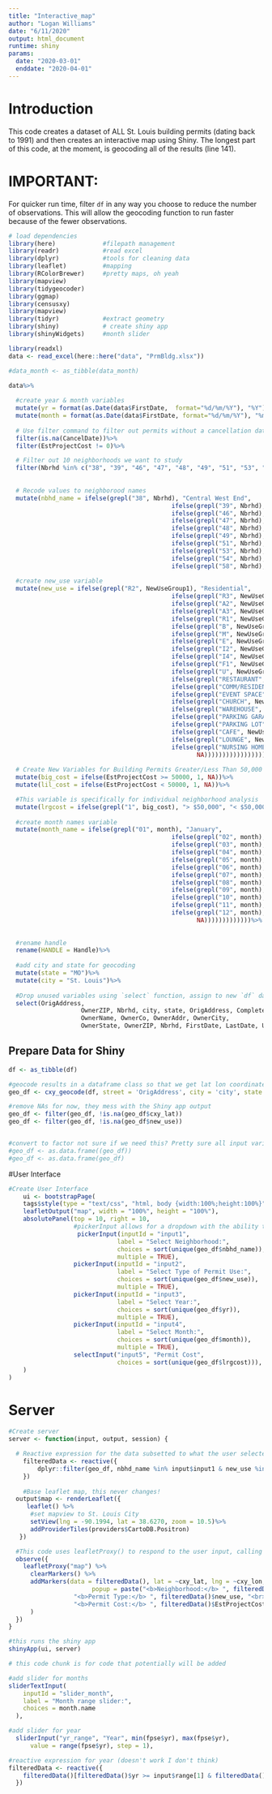 ```yaml
---
title: "Interactive_map"
author: "Logan Williams"
date: "6/11/2020"
output: html_document
runtime: shiny
params: 
  date: "2020-03-01"
  enddate: "2020-04-01"
---
```


# Introduction

This code creates a dataset of ALL St. Louis building permits (dating back to 1991) and then creates an interactive map using Shiny. The longest part of this code, at the moment, is geocoding all of the results (line 141). 

# IMPORTANT:
For quicker run time, filter `df` in any way you choose to reduce the number of observations. This will allow the geocoding function to run faster because of the fewer observations.

```r
# load dependencies
library(here)             #filepath management
library(readr)            #read excel
library(dplyr)            #tools for cleaning data
library(leaflet)          #mapping
library(RColorBrewer)     #pretty maps, oh yeah
library(mapview)
library(tidygeocoder)
library(ggmap)
library(censusxy)
library(mapview)
library(tidyr)            #extract geometry
library(shiny)            # create shiny app
library(shinyWidgets)     #month slider
```

```r
library(readxl)
data <- read_excel(here::here("data", "PrmBldg.xlsx"))

#data_month <- as_tibble(data_month)
```

```r
data%>%
  
  #create year & month variables
  mutate(yr = format(as.Date(data$FirstDate,  format="%d/%m/%Y"), "%Y"))%>%
  mutate(month = format(as.Date(data$FirstDate, format="%d/%m/%Y"), "%m"))%>%
  
  # Use filter command to filter out permits without a cancellation date and with cost of $0
  filter(is.na(CancelDate))%>%
  filter(EstProjectCost != 0)%>% 

  # Filter out 10 neighborhoods we want to study
  filter(Nbrhd %in% c("38", "39", "46", "47", "48", "49", "51", "53", "54", "58"))%>%
  
  
  # Recode values to neighborood names
  mutate(nbhd_name = ifelse(grepl("38", Nbrhd), "Central West End",
                                             ifelse(grepl("39", Nbrhd), "Forest Park Southeast",
                                             ifelse(grepl("46", Nbrhd), "Skinker DeBaliviere",  
                                             ifelse(grepl("47", Nbrhd), "DeBaliviere Place",
                                             ifelse(grepl("48", Nbrhd), "West End",
                                             ifelse(grepl("49", Nbrhd), "Visitation Park",       
                                             ifelse(grepl("51", Nbrhd), "Academy",       
                                             ifelse(grepl("53", Nbrhd), "Fountain Park",       
                                             ifelse(grepl("54", Nbrhd), "Lewis Place",       
                                             ifelse(grepl("58", Nbrhd), "Vandeventer", NA)))))))))))%>%
  
  #create new_use variable
  mutate(new_use = ifelse(grepl("R2", NewUseGroup1), "Residential",
                                             ifelse(grepl("R3", NewUseGroup1), "Residential",
                                             ifelse(grepl("A2", NewUseGroup1), "Commercial",
                                             ifelse(grepl("A3", NewUseGroup1), "Commercial",
                                             ifelse(grepl("R1", NewUseGroup1), "Commercial",  
                                             ifelse(grepl("B", NewUseGroup1), "Institutional",
                                             ifelse(grepl("M", NewUseGroup1), "Commercial",
                                             ifelse(grepl("E", NewUseGroup1), "Institutional",       
                                             ifelse(grepl("I2", NewUseGroup1), "Institutional", 
                                             ifelse(grepl("I4", NewUseGroup1), "Institutional",
                                             ifelse(grepl("F1", NewUseGroup1), "Commercial",
                                             ifelse(grepl("U", NewUseGroup1), "Commercial", 
                                             ifelse(grepl("RESTAURANT", NewUse), "Commercial",
                                             ifelse(grepl("COMM/RESIDENT", NewUse), "Residential",
                                             ifelse(grepl("EVENT SPACE", NewUse), "Commercial",   
                                             ifelse(grepl("CHURCH", NewUse), "Institutional",
                                             ifelse(grepl("WAREHOUSE", NewUse), "Industrial",
                                             ifelse(grepl("PARKING GARAGE", NewUse), "Commercial",
                                             ifelse(grepl("PARKING LOT", NewUse), "Commercial",
                                             ifelse(grepl("CAFE", NewUse), "Commercial",
                                             ifelse(grepl("LOUNGE", NewUse), "Commercial",
                                             ifelse(grepl("NURSING HOME", NewUse), "Residential",
                                                    NA)))))))))))))))))))))))%>%
  
  # Create New Variables for Building Permits Greater/Less Than 50,000
  mutate(big_cost = ifelse(EstProjectCost >= 50000, 1, NA))%>%
  mutate(lil_cost = ifelse(EstProjectCost < 50000, 1, NA))%>%

  #This variable is specifically for individual neighborhood analysis
  mutate(lrgcost = ifelse(grepl("1", big_cost), "> $50,000", "< $50,000"))%>% 
  
  #create month names variable
  mutate(month_name = ifelse(grepl("01", month), "January",
                                             ifelse(grepl("02", month), "February",
                                             ifelse(grepl("03", month), "March",
                                             ifelse(grepl("04", month), "April",
                                             ifelse(grepl("05", month), "May",  
                                             ifelse(grepl("06", month), "June",
                                             ifelse(grepl("07", month), "July",
                                             ifelse(grepl("08", month), "August",       
                                             ifelse(grepl("09", month), "September", 
                                             ifelse(grepl("10", month), "October",
                                             ifelse(grepl("11", month), "November",
                                             ifelse(grepl("12", month), "December", 
                                                    NA)))))))))))))%>%
                                             
  
  #rename handle
  rename(HANDLE = Handle)%>%
  
  #add city and state for geocoding
  mutate(state = "MO")%>%
  mutate(city = "St. Louis")%>%
  
  #Drop unused variables using `select` function, assign to new `df` data frame
  select(OrigAddress,
                    OwnerZIP, Nbrhd, city, state, OrigAddress, CompleteDate, CancelDate, EstProjectCost, 
                    OwnerName, OwnerCo, OwnerAddr, OwnerCity,
                    OwnerState, OwnerZIP, Nbrhd, FirstDate, LastDate, UpDateGeo, count, big_cost, lil_cost, lrgcost, new_use, nbhd_name, yr, month) -> df
```


## Prepare Data for Shiny

```r
df <- as_tibble(df)

#geocode results in a dataframe class so that we get lat lon coordinates
geo_df <- cxy_geocode(df, street = 'OrigAddress', city = 'city', state = 'state', zip = 'OwnerZIP', output = "simple", class = "dataframe", return = 'locations')

#remove NAs for now, they mess with the Shiny app output
geo_df <- filter(geo_df, !is.na(geo_df$cxy_lat))
geo_df <- filter(geo_df, !is.na(geo_df$new_use))


#convert to factor not sure if we need this? Pretty sure all input variables need to be characters (as of right now. Once I add sliders this might change)
#geo_df <- as.data.frame((geo_df))
#geo_df <- as.data.frame(geo_df)
```

#User Interface

```r
#Create User Interface
    ui <- bootstrapPage(
    tags$style(type = "text/css", "html, body {width:100%;height:100%}"),
    leafletOutput("map", width = "100%", height = "100%"),
    absolutePanel(top = 10, right = 10,
                  #pickerInput allows for a dropdown with the ability to select multiple values
                   pickerInput(inputId = "input1", 
                              label = "Select Neighborhood:", 
                              choices = sort(unique(geo_df$nbhd_name)), 
                              multiple = TRUE),
                  pickerInput(inputId = "input2", 
                              label = "Select Type of Permit Use:", 
                              choices = sort(unique(geo_df$new_use)), 
                              multiple = TRUE),
                  pickerInput(inputId = "input3", 
                              label = "Select Year:", 
                              choices = sort(unique(geo_df$yr)), 
                              multiple = TRUE),
                  pickerInput(inputId = "input4", 
                              label = "Select Month:", 
                              choices = sort(unique(geo_df$month)), 
                              multiple = TRUE),
                  selectInput("input5", "Permit Cost",
                              choices = sort(unique(geo_df$lrgcost))),
    )
)
```

# Server

```r
#Create server
server <- function(input, output, session) {

  # Reactive expression for the data subsetted to what the user selected
    filteredData <- reactive({
        dplyr::filter(geo_df, nbhd_name %in% input$input1 & new_use %in% input$input2 & yr %in% input$input3 & month %in% input$input4 & lrgcost %in% input$input5)
    })
  
    #Base leaflet map, this never changes!
  output$map <- renderLeaflet({
     leaflet() %>% 
      #set mapview to St. Louis City
      setView(lng = -90.1994, lat = 38.6270, zoom = 10.5)%>%
      addProviderTiles(providers$CartoDB.Positron)
   })

  #This code uses leafletProxy() to respond to the user input, calling on filteredData()
  observe({
    leafletProxy("map") %>%
      clearMarkers() %>%
      addMarkers(data = filteredData(), lat = ~cxy_lat, lng = ~cxy_lon, 
                       popup = paste("<b>Neighborhood:</b> ", filteredData()$nbhd_name, "<br>",
                  "<b>Permit Type:</b> ", filteredData()$new_use, "<br>",
                  "<b>Permit Cost:</b> ", filteredData()$EstProjectCost, "<br>")
      )
  })
}

#this runs the shiny app
shinyApp(ui, server)
```

```r
# this code chunk is for code that potentially will be added

#add slider for months
sliderTextInput(
    inputId = "slider_month",
    label = "Month range slider:",
    choices = month.name
  ),

#add slider for year
  sliderInput("yr_range", "Year", min(fpse$yr), max(fpse$yr),
      value = range(fpse$yr), step = 1),

#reactive expression for year (doesn't work I don't think)
filteredData <- reactive({
    filteredData()[filteredData()$yr >= input$range[1] & filteredData()$yr <= input$range[2],]
  })
```




